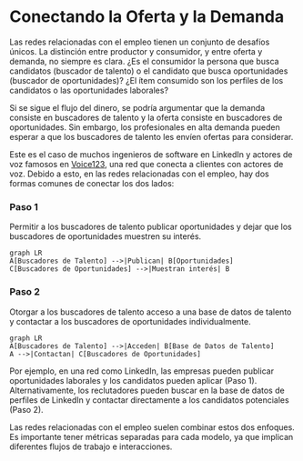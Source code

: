 
# Conectando la Oferta y la Demanda

Las redes relacionadas con el empleo tienen un conjunto de desafíos únicos. La distinción entre productor y consumidor, y entre oferta y demanda, no siempre es clara. ¿Es el consumidor la persona que busca candidatos (buscador de talento) o el candidato que busca oportunidades (buscador de oportunidades)? ¿El ítem consumido son los perfiles de los candidatos o las oportunidades laborales?

<Callout>
Si se sigue el flujo del dinero, se podría argumentar que la demanda consiste en buscadores de talento y la oferta consiste en buscadores de oportunidades. Sin embargo, los profesionales en alta demanda pueden esperar a que los buscadores de talento les envíen ofertas para considerar.
</Callout>

Este es el caso de muchos ingenieros de software en LinkedIn y actores de voz famosos en [Voice123](/redes-empleo/redes-empleo-vistas-perfil), una red que conecta a clientes con actores de voz. Debido a esto, en las redes relacionadas con el empleo, hay dos formas comunes de conectar los dos lados:

<Steps>

### Paso 1

Permitir a los buscadores de talento publicar oportunidades y dejar que los buscadores de oportunidades muestren su interés.

```mermaid
graph LR
A[Buscadores de Talento] -->|Publican| B[Oportunidades]
C[Buscadores de Oportunidades] -->|Muestran interés| B
```

### Paso 2

Otorgar a los buscadores de talento acceso a una base de datos de talento y contactar a los buscadores de oportunidades individualmente.

```mermaid
graph LR
A[Buscadores de Talento] -->|Acceden| B[Base de Datos de Talento]
A -->|Contactan| C[Buscadores de Oportunidades]
```

</Steps>

Por ejemplo, en una red como LinkedIn, las empresas pueden publicar oportunidades laborales y los candidatos pueden aplicar (Paso 1). Alternativamente, los reclutadores pueden buscar en la base de datos de perfiles de LinkedIn y contactar directamente a los candidatos potenciales (Paso 2).

Las redes relacionadas con el empleo suelen combinar estos dos enfoques. Es importante tener métricas separadas para cada modelo, ya que implican diferentes flujos de trabajo e interacciones.